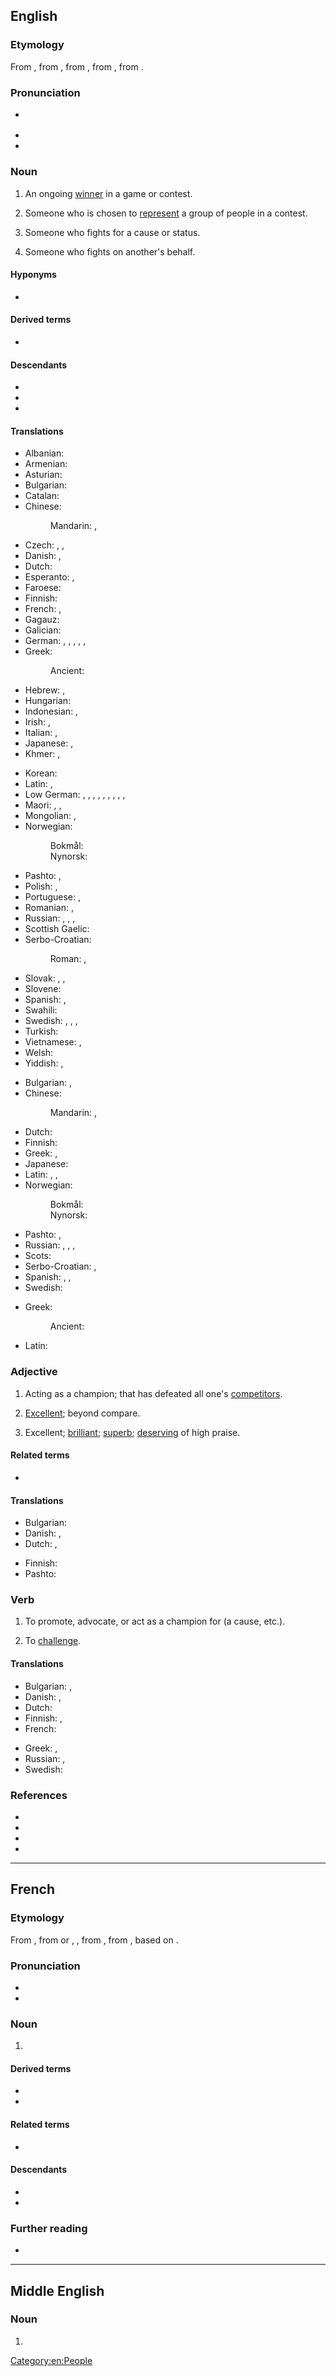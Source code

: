 {{also|Champion|champión}}
==English==
{{wikipedia}}

===Etymology===
From {{inh|en|enm|champioun}}, from {{der|en|fro|champion}}, from {{der|en|ML.|campio||combatant in a duel, champion}}, from {{der|en|frk|*kampijō||fighter}}, from {{der|en|la|campus||a field, a plain, a place of action}}.

===Pronunciation===
* {{a|GA|RP}} {{IPA|en|/ˈtʃæmpiən/}}
* {{audio|en|En-uk-champion.ogg|Audio (UK)}}
* {{audio|en|en-us-champion.ogg|Audio (US)}}

===Noun===
{{en-noun}}

# An ongoing [[winner]] in a game or contest.
#: {{ux|en|The defending '''champion''' is expected to defeat his challenger.}}
# Someone who is chosen to [[represent]] a group of people in a contest.
#: {{ux|en|[[wikipedia:FC Barcelona|Barcelona]] is eligible to play in [[wikipedia:2015 FIFA Club World Cup|FIFA Club World Cup]] as the '''champion''' of Europe.}}
# Someone who fights for a cause or status.
#: {{ux|en|'''champion''' of women's suffrage}}
# Someone who fights on another's behalf.
#: {{ux|en|'''champion''' of the poor}}

====Hyponyms====
* {{l|en|championess}}

====Derived terms====
* {{l|en|championess}}

====Descendants====
* {{desc|de|Champion|bor=1}}
* {{desc|ja|チャンピオン|bor=1}}
* {{desc|ko|챔피언|bor=1}}

====Translations====
{{trans-top|someone who has been winner in a contest}}
* Albanian: {{t+|sq|kampion|m}}
* Armenian: {{t+|hy|չեմպիոն}}
* Asturian: {{t|ast|campeón|m}}
* Bulgarian: {{t|bg|шампио́н|m}}
* Catalan: {{t+|ca|campió|m}}
* Chinese:
*: Mandarin: {{t+|cmn|冠軍|sc=Hani}}, {{t+|cmn|冠军|tr=guànjūn|sc=Hani}}
* Czech: {{t+|cs|mistr|m}}, {{t|cs|přeborník|m}}, {{t|cs|šampión|m}}
* Danish: {{t+|da|mester}}, {{t|da|champion}}
* Dutch: {{t+|nl|kampioen|m}}
* Esperanto: {{t|eo|ĉampiono}}, {{t|eo|ĉampionino}}
* Faroese: {{t|fo|meistari|m}}
* Finnish: {{t+|fi|mestari}}
* French: {{t+|fr|champion|m}}, {{t+|fr|championne|f}}
* Gagauz: {{t|gag|çempion}}
* Galician: {{t|gl|campión|m}}
* German: {{t+|de|Sieger|m}}, {{t+|de|Siegerin|f}}, {{t+|de|Gewinner|m}}, {{t+|de|Gewinnerin|f}}, {{t+|de|Meister|m}}, {{t+|de|Meisterin|f}}
* Greek: {{t+|el|πρωταθλητής|m}}
*: Ancient: {{t|grc|πρόμαχος|m}}
* Hebrew: {{t+|he|אלוף|m|tr=aluf}}, {{t|he|אלופה|f|tr=alufa}}
* Hungarian: {{t+|hu|bajnok}}
* Indonesian: {{t+|id|pemenang}}, {{t+|id|juara}}
* Irish: {{t|ga|curadh}}, {{t|ga|seaimpín|m}}
* Italian: {{t+|it|campione|m}}, {{t+|it|campionessa|f}}
* Japanese: {{t+|ja|チャンピオン|tr=chanpion}}, {{t+|ja|優勝者|tr=yūshōsha}}
* Khmer: {{t|km|បុរសចើងឯក|m|tr=bo’rɑh caəŋ aek}}, {{t|km|នារីចើងឯក|f|tr=nierii caəŋ aek}}
{{trans-mid}}
* Korean: {{t+|ko|챔피언}}
* Latin: {{t|la|adversarius|m}}, {{t|la|adversaria|f}}
* Low German: {{t|nds|Meester|m}}, {{t|nds|Mester|m}}, {{t|nds|Meister|m}}, {{t|nds|Meesterin|f}}, {{t|nds|Meestersch|f}}, {{t|nds|Meestersche|f}}, {{t|nds|Winner|m}}, {{t|nds|Winnerin|f}}, {{t|nds|Winnersch|f}}, {{t|nds|Winnersche|f}}
* Maori: {{t|mi|papatū}}, {{t|mi|whakaihuwaka}}, {{t|mi|toki}}
* Mongolian: {{t+|mn|аварга|sc=Cyrl}}, {{t+|mn|тэмцэгч|sc=Cyrl}}
* Norwegian:
*: Bokmål: {{t+|nb|mester|m}}
*: Nynorsk: {{t|nn|meister|m}}
* Pashto: {{t+|ps|اتل|m|tr=atël}}, {{t|ps|اتله|f|tr=atëla}}
* Polish: {{t+|pl|mistrz|m}}, {{t+|pl|mistrzyni|f}}
* Portuguese: {{t+|pt|campeão|m}}, {{t|pt|campeã|f}}
* Romanian: {{t+|ro|campion|m}}, {{t+|ro|campioană|f}}
* Russian: {{t+|ru|чемпио́н|m}}, {{t+|ru|чемпио́нка|f}}, {{t+|ru|победи́тель|m}}, {{t+|ru|победи́тельница|f}}
* Scottish Gaelic: {{t|gd|gaisgeach|m}}
* Serbo-Croatian:
*: Roman: {{t+|sh|prvak|m}}, {{t+|sh|pobednik|m}}
* Slovak: {{t|sk|šampión|m}}, {{t|sk|majster|m}}, {{t|sk|preborník|m}}
* Slovene: {{t+|sl|prvak|m}}
* Spanish: {{t+|es|campeón|m}}, {{t+|es|campeona|f}}
* Swahili: {{t+|sw|bingwa}}
* Swedish: {{t+|sv|vinnare|c}}, {{t|sv|vinnarinna|c}}, {{t+|sv|mästare|c}}, {{t+|sv|mästarinna|c}}
* Turkish: {{t+|tr|şampiyon}}
* Vietnamese: {{t+|vi|quán quân}}, {{t|vi|nhà vô địch}}
* Welsh: {{t+|cy|hyrwyddwr}}
* Yiddish: {{t|yi|מײַסטער|m}}, ‎{{t|yi|מײַסטערין|f}} ‎
{{trans-bottom}}

{{trans-top|defender of a cause}}
* Bulgarian: {{t+|bg|защитник|m}}, {{t+|bg|поборник|m}}
* Chinese:
*: Mandarin: {{t+|cmn|擁護者|sc=Hani}}, {{t+|cmn|拥护者|tr=yōnghùzhě|sc=Hani}}
* Dutch: {{t+|nl|voorvechter|m}}
* Finnish: {{t+|fi|puolestapuhuja}}
* Greek: {{t+|el|υπέρμαχος|m}}, {{t+|el|υπερασπιστής|m}}
* Japanese: {{t+|ja|擁護者|tr=yōgosha|sc=Jpan}}
* Latin: {{t|la|propugnator|m}}, {{t|la|propugnatrix|f}}, {{t|la|praeses|m}}
* Norwegian:
*: Bokmål: {{t|nb|forkjemper|m}}
*: Nynorsk: {{t|nn|forkjempar|m}}
{{trans-mid}}
* Pashto: {{t+|ps|اتل|m|tr=atël}}, {{t|ps|اتله|f|tr=atëla}}
* Russian: {{t+|ru|побо́рник|m}}, {{t+|ru|побо́рница|f}}, {{t+|ru|защи́тник|m}}, {{t+|ru|защи́тница|f}}
* Scots: {{t|sco|fechter}}
* Serbo-Croatian: {{t+|sh|pobornik|m}}, {{t+|sh|zagovornik|m}}
* Spanish: {{t+|es|adalid}}, {{t|es|valedor}}, {{t+|es|abanderado|m}}
* Swedish: {{t|sv|förkämpe|c}}
{{trans-bottom}}

{{trans-top|someone who fights on another's behalf}}
* Greek:
*: Ancient: {{t|grc|ὑπέρμαχος|m}}
{{trans-mid}}
* Latin: {{t|la|prōpugnātor|m}}
{{trans-bottom}}

===Adjective===
{{en-adj|-}}

# {{lb|en|attributive}} Acting as a champion; that has defeated all one's [[competitor]]s.
# {{lb|en|attributive}} [[excellent|Excellent]]; beyond compare.
# {{lb|en|predicative|Ireland|British|dialect}} Excellent; [[brilliant]]; [[superb]]; [[deserving]] of high praise.
#: {{ux|en|"That rollercoaster was '''champion'''," laughed Vinny.}}

====Related terms====
* {{l|en|championship}}

====Translations====
{{trans-top|something very positive}}
* Bulgarian: {{t+|bg|отличен}}
* Danish: {{t|da|mesterlig}}, {{t|da|førsteklasses}}
* Dutch: {{t+|nl|meesterlijk}}, {{t+|nl|eerste klasse}}
{{trans-mid}}
* Finnish: {{t+|fi|mestari}}
* Pashto: {{t+|ps|اتل|tr=atël}}
{{trans-bottom}}

===Verb===
{{en-verb}}

# {{lb|en|transitive}} To promote, advocate, or act as a champion for (a cause, etc.).
# {{lb|en|obsolete|transitive}} To [[challenge]].

====Translations====
{{trans-top|to advocate}}
* Bulgarian: {{t|bg|защитавам}}, {{t+|bg|подкрепям}}
* Danish: {{t|da|forsvare}}, {{t|da|forfægte}}
* Dutch: {{t|nl|voorvechten}}
* Finnish: {{t+|fi|puolustaa}}, {{t|fi|[[taistella]] [[joku|jonkun]] [[puolesta]]}}
* French: {{t+|fr|championner}}
{{trans-mid}}
* Greek: {{t+|el|προασπίζω}}, {{t+|el|υπερασπίζομαι}}
* Russian: {{t+|ru|защища́ть|impf}}, {{t+|ru|отста́ивать|impf}}
* Swedish: {{t|sv|kämpa för}}
{{trans-bottom}}

===References===
* {{R:OED2}}
* {{R:Webster 1913}}
* {{R:Century 1911}}
* {{R:OneLook}}

{{C|en|Stock characters}}

[[Category:en:People]]

----

==French==

===Etymology===
From {{inh|fr|fro|champion}}, from {{inh|fr|ML.|-}} or {{der|fr|LL.|campiō}}, {{m|la|campiōnem||champion, fighter}}, from {{der|fr|frk|*kampijō}}, from {{der|fr|gem-pro|*kampijô}}, based on {{der|fr|la|campus||level ground}}.

===Pronunciation===
* {{fr-IPA}}
* {{audio|fr|Fr-champion.ogg|Audio}}

===Noun===
{{fr-noun|m}}

# {{l|fr|champion}}

====Derived terms====
* {{l|fr|championnat}}
* {{l|fr|championner}}

====Related terms====
* {{l|fr|champ}}

====Descendants====
* {{desc|cs|šampión|bor=1}}
* {{desc|sk|šampión|bor=1}}

===Further reading===
* {{R:TLFi}}

----

==Middle English==

===Noun===
{{head|enm|noun}}

# {{alternative form of|enm|champioun}}